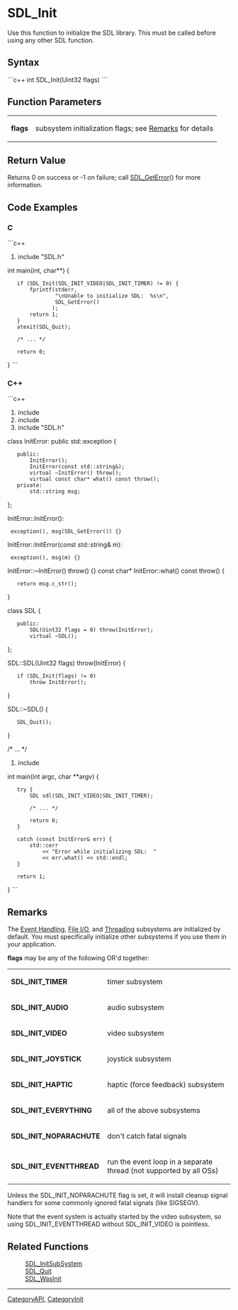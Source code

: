 <!-- pragma section-numbers off -->
<!-- pragma disable-camelcase -->

= SDL_Init =
Use this function to initialize the SDL library.  This must be called before using any other SDL function.


== Syntax ==
```c++
int SDL_Init(Uint32 flags)
```

== Function Parameters ==
{|
|'''flags'''
|subsystem initialization flags; see [[#Remarks|Remarks]] for details
|}

== Return Value ==
Returns 0 on success or -1 on failure; call [[SDL_GetError]]() for more information.

== Code Examples ==
=== C ===
```c++
#include "SDL.h"

int main(int, char**)  {
    if (SDL_Init(SDL_INIT_VIDEO|SDL_INIT_TIMER) != 0) {
        fprintf(stderr, 
                "\nUnable to initialize SDL:  %s\n", 
                SDL_GetError()
               );
        return 1;
    }
    atexit(SDL_Quit);
  
    /* ... */
  
    return 0;
}
```

=== C++ ===
```c++
#include <exception>
#include <string>
#include "SDL.h"

class InitError: public std::exception {
    public:
        InitError();
        InitError(const std::string&);
        virtual ~InitError() throw();
        virtual const char* what() const throw();
    private:
        std::string msg;
};

InitError::InitError():
  exception(), msg(SDL_GetError()) {}
InitError::InitError(const std::string& m):
  exception(), msg(m) {}
InitError::~InitError() throw() {}
const char* InitError::what() const throw() {
    return msg.c_str();
}

class SDL {
    public:
        SDL(Uint32 flags = 0) throw(InitError);
        virtual ~SDL();
};

SDL::SDL(Uint32 flags) throw(InitError) {
    if (SDL_Init(flags) != 0)
        throw InitError();
}

SDL::~SDL() {
    SDL_Quit();
}

/* ... */

#include <iostream>

int main(int argc, char **argv) {
    try {
        SDL sdl(SDL_INIT_VIDEO|SDL_INIT_TIMER);

        /* ... */

        return 0;
    }

    catch (const InitError& err) {
        std::cerr
            << "Error while initializing SDL:  " 
            << err.what() << std::endl;
    }
    
    return 1;
}
```

== Remarks ==
The [[CategoryEvents|Event Handling]], [[CategoryIO|File I/O]], and [[CategoryThread|Threading]] subsystems are initialized by default.  You must specifically initialize other subsystems if you use them in your application.

'''flags''' may be any of the following OR'd together:

{|
|'''SDL_INIT_TIMER'''
|timer subsystem
|-
|'''SDL_INIT_AUDIO'''
|audio subsystem
|-
|'''SDL_INIT_VIDEO'''
|video subsystem
|-
|'''SDL_INIT_JOYSTICK'''
|joystick subsystem
|-
|'''SDL_INIT_HAPTIC'''
|haptic (force feedback) subsystem
|-
|'''SDL_INIT_EVERYTHING'''
|all of the above subsystems
|-
|'''SDL_INIT_NOPARACHUTE'''
|don't catch fatal signals
|-
|'''SDL_INIT_EVENTTHREAD'''
|run the event loop in a separate thread (not supported by all OSs)
|}

Unless the SDL_INIT_NOPARACHUTE flag is set, it will install cleanup signal handlers for some commonly ignored fatal signals (like SIGSEGV).  

Note that the event system is actually started by the video subsystem, so using SDL_INIT_EVENTTHREAD without SDL_INIT_VIDEO is pointless.

== Related Functions ==
:[[SDL_InitSubSystem]] 
:[[SDL_Quit]] 
:[[SDL_WasInit]] 

----
[[CategoryAPI]], [[CategoryInit]]
